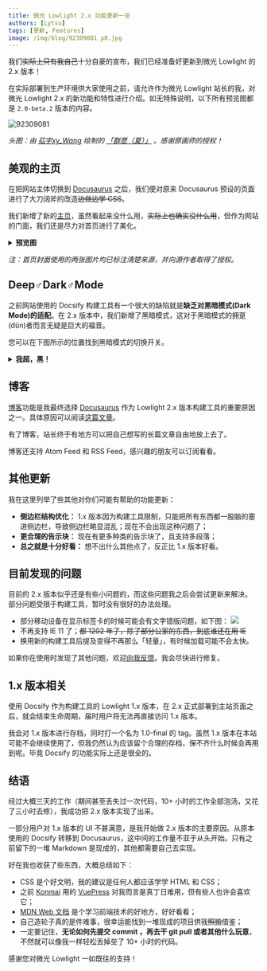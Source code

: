 ```yaml
---
title: 微光 Lowlight 2.x 功能更新一览
authors: [Lytsu]
tags: [更新, Features]
image: /img/blog/92309081_p0.jpg
---
```



我们~~实际上只有我自己~~十分自豪的宣布，我们已经准备好更新到微光 Lowlight 的 2.x 版本！

在实际部署到生产环境供大家使用之前，请允许作为微光 Lowlight 站长的我，对微光 Lowlight 2.x 的新功能和特性进行介绍。如无特殊说明，以下所有预览图都是  `2.0-beta.2` 版本的内容。

![92309081](/img/blog/92309081_p0.jpg)

<!--truncate-->

*头图：由 [苮宇xy_Wang](https://www.pixiv.net/users/30486172) 绘制的 [「群愿（夏）」](https://www.pixiv.net/artworks/92309081) 。感谢原画师的授权！*

## 美观的主页

在把网站主体切换到 [Docusaurus](https://docusaurus.io/zh-CN/) 之后，我们便对原来 Docusaurus 预设的页面进行了大刀阔斧的改造~~边做边学 CSS~~。

我们新增了新的[主页](/)，虽然看起来没什么用，~~实际上也确实没什么用~~，但作为网站的门面，我们还是尽力对首页进行了美化。

<details>
<summary><b>预览图</b></summary>

<Tabs>
<TabItem value="desktop" label="🖥️桌面端" default>

🌞：![](https://i.loli.net/2021/10/28/UjuCcXDtKTGaMEA.jpg)

🌜：![](https://i.loli.net/2021/10/28/mEf3F79BjN6QDhs.jpg)

</TabItem>
<TabItem value="mobile" label="📱移动端">

**长图警告！（真的很长！）**

<details>
<summary><b>执意打开看看</b></summary>

🌞：![](https://i.loli.net/2021/10/28/brzMIO5QS9tcCan.jpg)
🌜：![](https://i.loli.net/2021/10/28/v5EeMiwQkmjLgYS.jpg)

</details>

</TabItem>
</Tabs>

</details>

*注：首页封面使用的两张图片均已标注清楚来源，并向源作者取得了授权。*

## Deep♂Dark♂Mode

之前网站使用的 Docsify 构建工具有一个很大的缺陷就是**缺乏对黑暗模式(Dark Mode)的适配**。在 2.x 版本中，我们新增了黑暗模式，这对于黑暗模式的拥趸(dŭn)者而言无疑是巨大的福音。

您可以在下图所示的位置找到黑暗模式的切换开关。

<details>
<summary><b>我超，黑！</b></summary>

<Tabs>
<TabItem value="desktop" label="🖥️桌面端" default>

![](https://i.loli.net/2021/10/28/v3lFGZj5mszaVHP.png)

</TabItem>
<TabItem value="mobile" label="📱移动端">

![](https://i.loli.net/2021/10/28/2ahgrDZjFO7P4SN.jpg)

</TabItem>
</Tabs>

</details>

## 博客

[博客](/blog)功能是我最终选择 [Docusaurus](https://docusaurus.io/zh-CN/) 作为 Lowlight 2.x 版本构建工具的重要原因之一。具体原因可以阅读[这篇文章](blog/2021/10/26/hello)。

有了博客，站长终于有地方可以把自己想写的长篇文章自由地放上去了。

博客还支持 Atom Feed 和 RSS Feed，感兴趣的朋友可以订阅看看。

## 其他更新

我在这里列举了些其他对你们可能有帮助的功能更新：

- **侧边栏结构优化：** 1.x 版本因为构建工具限制，只能把所有东西都一股脑的塞进侧边栏，导致侧边栏略显混乱；现在不会出现这种问题了；
- **更合理的告示块：** 现在有更多种类的告示块了，且支持多段落；
- **总之就是十分好看：** 想不出什么其他点了，反正比 1.x 版本好看。

## 目前发现的问题

目前的 2.x 版本似乎还是有些小问题的，而这些问题我之后会尝试更新来解决。部分问题受限于构建工具，暂时没有很好的办法处理。

- 部分移动设备在显示标签卡的时候可能会有文字错版问题，如下图： ![](https://i.loli.net/2021/10/28/OjtBlMNTRpEQu2I.png)
- 不再支持 IE 11 了；~~都 1202 年了，除了部分公家的东西，到底谁还在用 IE~~
- 换用新的构建工具后提及变得不再那么「轻量」，有时候加载可能不会太快。

如果你在使用时发现了其他问题，欢迎[向我反馈](sideinfo/about#联系方式)。我会尽快进行修复。

## 1.x 版本相关

使用 Docsify 作为构建工具的 Lowlight 1.x 版本，在 2.x 正式部署到主站页面之后，就会结束生命周期，届时用户将无法再直接访问 1.x 版本。

我会对 1.x 版本进行存档，同时打一个名为 1.0-final 的 tag。虽然 1.x 版本在本站可能不会继续使用了，但我仍然认为应该留个合理的存档，保不齐什么时候会再用到呢。毕竟 Docsify 的功能实际上还是很全的。

## 结语

经过大概三天的工作（期间甚至丢失过一次代码，10+ 小时的工作全部泡汤，又花了三小时去修），我成功把 2.x 版本实现了出来。

一部分用户对 1.x 版本的 UI 不甚满意，是我开始做 2.x 版本的主要原因。从原本使用的 Docsify 转移到 Docusaurus，这中间的工作量不亚于从头开始。只有之前留下的一堆 Markdown 是现成的，其他都需要自己去实现。

好在我也收获了些东西，大概总结如下：

- CSS 是个好文明，我的建议是任何人都应该学学 HTML 和 CSS；
- 之前 [Konmai](https://konmai.cn) 用的 [VuePress](https://v2.vuepress.vuejs.org/zh/) 对我而言是真丁日难用，但有些人也许会喜欢它；
- [MDN Web 文档](https://developer.mozilla.org/zh-CN/) 是个学习前端技术的好地方，好好看看；
- 自己造轮子真的是件难事，很幸运能找到一堆现成的项目供我~~照搬~~借鉴；
- 一定要记住，**无论如何先提交 commit ，再去干 git pull 或者其他什么玩意**，不然就可以像我一样轻松丢掉垒了 10+ 小时的代码。

感谢您对微光 Lowlight 一如既往的支持！
